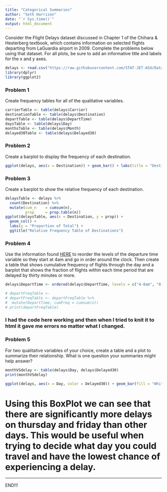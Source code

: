 ```yaml
---
title: "Categorical Summaries"
author: "Seth Harrison"
date: "`r Sys.time()`"
output: html_document
---
```


Consider the Flight Delays dataset discussed in Chapter 1 of the Chihara & Hesterberg textbook, which contains information on selected flights departing from LaGuardia airport in 2009. Complete the problems below using that dataset. For all plots, be sure to add an informative title and labels for the x and y axes.

```r
delays <- read.csv("https://raw.githubusercontent.com/STAT-JET-ASU/Datasets/master/Chihara/FlightDelays.csv")
library(dplyr)
library(ggplot2)
```


### Problem 1

Create frequency tables for all of the qualitative variables.

```r
carrierTable <- table(delays$Carrier)
destinationTable <- table(delays$Destination)
departTable <- table(delays$DepartTime)
daysTable <- table(delays$Day)
monthsTable <- table(delays$Month)
delayed30Table <- table(delays$Delayed30)
```


### Problem 2

Create a barplot to display the frequency of each destination.

```r
ggplot(delays, aes(x = Destination)) + geom_bar() + labs(title = "Destination Frequencies", y = "Frequency")
```


### Problem 3

Create a barplot to show the relative frequency of each destination.

```r
delaysTable <- delays %>% 
  count(Destination) %>%
  mutate(cum_n    = cumsum(n),
         prop     = prop.table(n))
ggplot(delaysTable, aes(x = Destination, y = prop)) +
  geom_col() +
  labs(y = "Proportion of Total") +
  ggtitle("Relative Frequency Table of Destinations")

```


### Problem 4

Use the information found [HERE](http://www.cookbook-r.com/Manipulating_data/Changing_the_order_of_levels_of_a_factor/) to reorder the levels of the departure time variable so they start at 4am and go in order around the clock. Then create a table that shows cumulative frequency of flights through the day and a barplot that shows the fraction of flights within each time period that are delayed by thirty minutes or more.

```r
delays$DepartTime <- ordered(delays$DepartTime, levels = c("4-8am", "8-Noon", "Noon-4pm", "4-8pm", "8-Mid"))

# departFreqTable <- 
# departFreqTable <- departFreqTable %>%
#  mutate(DepartTime, cumFreq = cumsum(n))
# print(departFreqTable)
``` 
### I had the code here working and then when I tried to knit it to html it gave me errors no matter what I changed.

### Problem 5

For two qualitative variables of your choice, create a table and a plot to summarize their relationship. What is one question your summaries might help answer?

```r
monthVSdelay <- table(delays$Day, delays$Delayed30)
print(monthVSdelay)
```

```r
ggplot(delays, aes(x = Day, color = Delayed30)) + geom_bar(fill = "White")
```
# Using this BoxPlot we can see that there are significantly more delays on thursday and friday than other days. This would be useful when trying to decide what day you could travel and have the lowest chance of experiencing a delay.


<hr>

END!!!